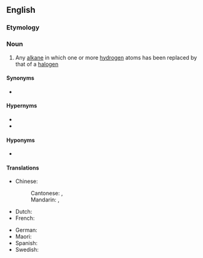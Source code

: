 ==English==
{{wikipedia}}

===Etymology===
{{prefix|en|halo|alkane}}

===Noun===
{{en-noun}}

# {{lb|en|organic chemistry}} Any [[alkane]] in which one or more [[hydrogen]] atoms has been replaced by that of a [[halogen]]

====Synonyms====
* {{l|en|alkyl halide}}

====Hypernyms====
* {{l|en|organohalide}}
* {{l|en|halocarbon}}

====Hyponyms====
* {{l|en|chloroalkane}}

====Translations====
{{trans-top|chemical compound}}
* Chinese:
*: Cantonese: {{t|yue|鹵代烷|sc=Hani}}, {{t|yue|卤代烷|tr=lou5 doi6 jyun4, lou5 doi6 jyun4-2|sc=Hani}}
*: Mandarin: {{t|cmn|鹵代烷|sc=Hani}}, {{t|cmn|卤代烷|tr=lǔdàiwán|sc=Hani}}
* Dutch: {{t|nl|halogeenalkanen}}
* French: {{t|fr|halogénoalcane|m}}
{{trans-mid}}
* German: {{t|de|Halogenalkan}}
* Maori: {{t|mi|waiwarotahi whāpāhare}}
* Spanish: {{t|es|haloalcano}}
* Swedish: {{t|sv|halogenalkan|c}}
{{trans-bottom}}
